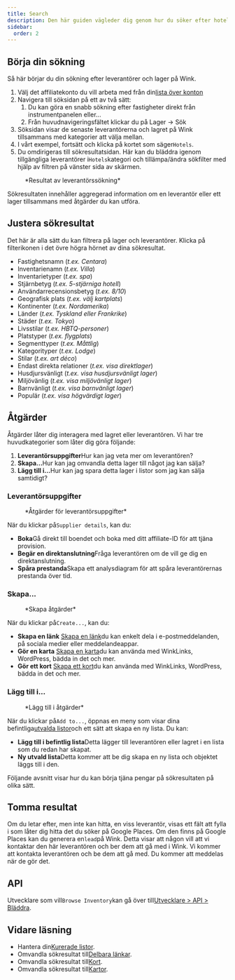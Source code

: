 ```yaml
---
title: Search
description: Den här guiden vägleder dig genom hur du söker efter hotell och erbjudanden.
sidebar:
  order: 2
---
```


## Börja din sökning

Så här börjar du din sökning efter leverantörer och lager på Wink.

1. Välj det affiliatekonto du vill arbeta med från din[lista över konton](https://studio.wink.travel/company/list)
2. Navigera till söksidan på ett av två sätt:
   1. Du kan göra en snabb sökning efter fastigheter direkt från instrumentpanelen eller...
   2. Från huvudnavigeringsfältet klickar du på Lager → Sök
3. Söksidan visar de senaste leverantörerna och lagret på Wink tillsammans med kategorier att välja mellan.
4. I vårt exempel, fortsätt och klicka på kortet som säger`Hotels`.
5. Du omdirigeras till sökresultatsidan. Här kan du bläddra igenom tillgängliga leverantörer i`Hotels`kategori och tillämpa/ändra sökfilter med hjälp av filtren på vänster sida av skärmen.

<figure>
  <CloudinaryImage width="700" height="570" resize="scale" quality="best" alt="Sökresultat" src="academy/search-results" errorImage="noimage_opaque_nyrtl0.png" />

  <figcaption>*Resultat av leverantörssökning*</figcaption>
</figure>


Sökresultaten innehåller aggregerad information om en leverantör eller ett lager tillsammans med åtgärder du kan utföra.

## Justera sökresultat

Det här är alla sätt du kan filtrera på lager och leverantörer. Klicka på filterikonen i det övre högra hörnet av dina sökresultat.

* Fastighetsnamn (*t.ex. Centara*)
* Inventarienamn (*t.ex. Villa*)
* Inventarietyper (*t.ex. spa*)
* Stjärnbetyg (*t.ex. 5-stjärniga hotell*)
* Användarrecensionsbetyg (*t.ex. 8/10*)
* Geografisk plats (*t.ex. välj kartplats*)
* Kontinenter (*t.ex. Nordamerika*)
* Länder (*t.ex. Tyskland eller Frankrike*)
* Städer (*t.ex. Tokyo*)
* Livsstilar (*t.ex. HBTQ-personer*)
* Platstyper (*t.ex. flygplats*)
* Segmenttyper (*t.ex. Måttlig*)
* Kategorityper (*t.ex. Lodge*)
* Stilar (*t.ex. art déco*)
* Endast direkta relationer (*t.ex. visa direktlager*)
* Husdjursvänligt (*t.ex. visa husdjursvänligt lager*)
* Miljövänlig (*t.ex. visa miljövänligt lager*)
* Barnvänligt (*t.ex. visa barnvänligt lager*)
* Populär (*t.ex. visa högvärdigt lager*)

## Åtgärder

Åtgärder låter dig interagera med lagret eller leverantören. Vi har tre huvudkategorier som låter dig göra följande:

1. **Leverantörsuppgifter**Hur kan jag veta mer om leverantören?
2. **Skapa...**&#x48;ur kan jag omvandla detta lager till något jag kan sälja?
3. **Lägg till i...**&#x48;ur kan jag spara detta lager i listor som jag kan sälja samtidigt?

### Leverantörsuppgifter

<figure>
  <CloudinaryImage width="350" height="190" resize="scale" quality="best" alt="Leverantörsuppgifter" src="academy/supplier-details" errorImage="noimage_opaque_nyrtl0.png" />

  <figcaption>*Åtgärder för leverantörsuppgifter*</figcaption>
</figure>


När du klickar på`Supplier details`, kan du:

* **Boka**Gå direkt till boendet och boka med ditt affiliate-ID för att tjäna provision.
* **Begär en direktanslutning**Fråga leverantören om de vill ge dig en direktanslutning.
* **Spåra prestanda**Skapa ett analysdiagram för att spåra leverantörernas prestanda över tid.

### Skapa...

<figure>
  <CloudinaryImage width="350" height="238" resize="scale" quality="best" alt="Åtgärder" src="academy/inventory-actions" errorImage="noimage_opaque_nyrtl0.png" />

  <figcaption>*Skapa åtgärder*</figcaption>
</figure>


När du klickar på`Create...`, kan du:

* **Skapa en länk** [Skapa en länk](/studio/shareable-links)du kan enkelt dela i e-postmeddelanden, på sociala medier eller meddelandeappar.
* **Gör en karta** [Skapa en karta](/studio/maps)du kan använda med WinkLinks, WordPress, bädda in det och mer.
* **Gör ett kort** [Skapa ett kort](/studio/cards)du kan använda med WinkLinks, WordPress, bädda in det och mer.

### Lägg till i...

<figure>
  <CloudinaryImage width="350" height="203" resize="scale" quality="best" alt="Åtgärder" src="academy/add-to" errorImage="noimage_opaque_nyrtl0.png" />

  <figcaption>*Lägg till i åtgärder*</figcaption>
</figure>


När du klickar på`Add to...`, öppnas en meny som visar dina befintliga[utvalda listor](/studio/curated-lists)och ett sätt att skapa en ny lista. Du kan:

* **Lägg till i befintlig lista**Detta lägger till leverantören eller lagret i en lista som du redan har skapat.
* **Ny utvald lista**Detta kommer att be dig skapa en ny lista och objektet läggs till i den.

Följande avsnitt visar hur du kan börja tjäna pengar på sökresultaten på olika sätt.

## Tomma resultat

Om du letar efter, men inte kan hitta, en viss leverantör, visas ett fält att fylla i som låter dig hitta det du söker på Google Places. Om den finns på Google Places kan du generera en`lead`på Wink.
Detta visar att någon vill att vi kontaktar den här leverantören och ber dem att gå med i Wink. Vi kommer att kontakta leverantören och be dem att gå med. Du kommer att meddelas när de gör det.

## API

Utvecklare som vill`Browse Inventory`kan gå över till[Utvecklare > API > Bläddra](/developers/apis/#browse-api).

## Vidare läsning

* Hantera din[Kurerade listor](/studio/curated-lists).
* Omvandla sökresultat till[Delbara länkar](/studio/shareable-links).
* Omvandla sökresultat till[Kort](/studio/cards).
* Omvandla sökresultat till[Kartor](/studio/maps).


